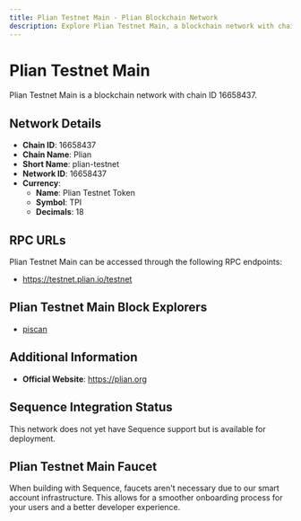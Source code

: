 ```yaml
--- 
title: Plian Testnet Main - Plian Blockchain Network
description: Explore Plian Testnet Main, a blockchain network with chain ID 16658437. Learn about its native currency, Plian Testnet Token, and how to interact with the network.
---
```


# Plian Testnet Main

Plian Testnet Main is a blockchain network with chain ID 16658437.

## Network Details

- **Chain ID**: 16658437
- **Chain Name**: Plian
- **Short Name**: plian-testnet
- **Network ID**: 16658437
- **Currency**: 
  - **Name**: Plian Testnet Token
  - **Symbol**: TPI
  - **Decimals**: 18

## RPC URLs

Plian Testnet Main can be accessed through the following RPC endpoints:

- https://testnet.plian.io/testnet

## Plian Testnet Main Block Explorers

- [piscan](https://testnet.plian.org/testnet)

## Additional Information

- **Official Website**: https://plian.org

## Sequence Integration Status

This network does not yet have Sequence support but is available for deployment.

## Plian Testnet Main Faucet

When building with Sequence, faucets aren't necessary due to our smart account infrastructure. This allows for a smoother onboarding process for your users and a better developer experience.
